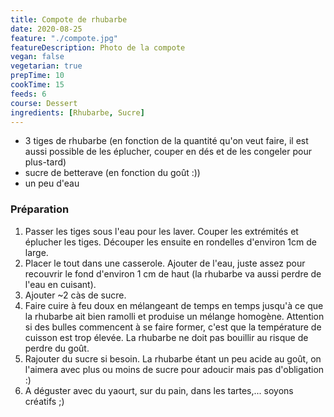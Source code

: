 ```yaml
---
title: Compote de rhubarbe
date: 2020-08-25
feature: "./compote.jpg"
featureDescription: Photo de la compote
vegan: false
vegetarian: true
prepTime: 10
cookTime: 15
feeds: 6
course: Dessert
ingredients: [Rhubarbe, Sucre]
---
```


<Ingredients>

- 3 tiges de <Link to="/ingredients/rhubarbe">rhubarbe</Link> (en fonction de la quantité qu'on veut faire, il est
aussi possible de les éplucher, couper en dés et de les congeler pour
plus-tard)
- <Link to="/ingredients/sucre">sucre</Link> de betterave (en fonction du goût :))
- un peu d'eau

</Ingredients>

### Préparation

1. Passer les tiges sous l'eau pour les laver. Couper les extrémités et éplucher
les tiges. Découper les ensuite en rondelles d'environ 1cm de large.
2. Placer le tout dans une casserole. Ajouter de l'eau, juste assez pour
recouvrir le fond d'environ 1 cm de haut (la rhubarbe va aussi perdre de l'eau en cuisant).
3. Ajouter ~2 càs de sucre.
4. Faire cuire à feu doux en mélangeant de temps en temps jusqu'à ce que la
rhubarbe ait bien ramolli et produise un mélange homogène. Attention si
des bulles commencent à se faire former, c'est que la température de
cuisson est trop élevée. La rhubarbe ne doit pas bouillir au risque de
perdre du goût.
5. Rajouter du sucre si besoin. La rhubarbe étant un peu acide au goût, on l'aimera avec plus ou moins de sucre pour adoucir mais pas d'obligation :)
6. A déguster avec du yaourt, sur du pain, dans les tartes,... soyons créatifs ;)
